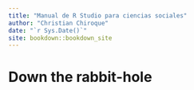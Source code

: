 ```yaml
--- 
title: "Manual de R Studio para ciencias sociales"
author: "Christian Chiroque"
date: "`r Sys.Date()`"
site: bookdown::bookdown_site
---
```


# Down the rabbit-hole


